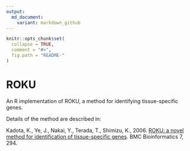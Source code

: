 ```yaml
---
output:
  md_document:
    variant: markdown_github
---
```


<!-- README.md is generated from README.Rmd. Please edit that file -->

```r
knitr::opts_chunk$set(
  collapse = TRUE,
  comment = "#>",
  fig.path = "README-"
)
```

# ROKU

An R implementation of ROKU, a method for identifying tissue-specific genes.

Details of the method are described in:

Kadota, K., Ye, J., Nakai, Y., Terada, T., Shimizu, K., 2006. [ROKU: a novel
method for identification of tissue-specific
genes](http://www.biomedcentral.com/1471-2105/7/294). BMC Bioinformatics 7, 294.
